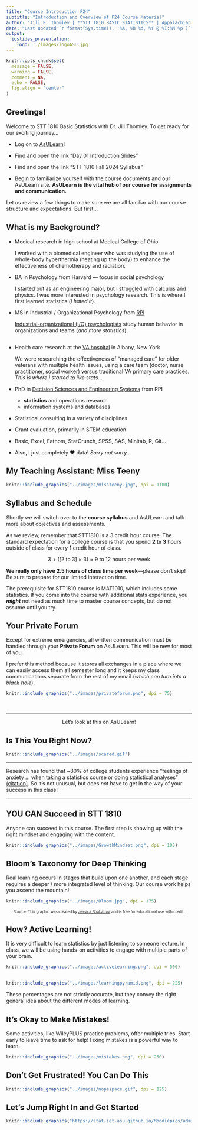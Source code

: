 ```yaml
---
title: "Course Introduction F24"
subtitle: "Introduction and Overview of F24 Course Material"
author: "Jill E. Thomley | **STT 1810 BASIC STATISTICS** | Appalachian State University"
date: "Last updated `r format(Sys.time(), '%A, %B %d, %Y @ %I:%M %p')`"
output: 
  ioslides_presentation:
    logo: ../images/logoASU.jpg
---
```


```r
knitr::opts_chunk$set(
  message = FALSE,
  warning = FALSE,
  comment = NA,
  echo = FALSE,
  fig.align = "center"
)
```

## Greetings!

Welcome to STT 1810 Basic Statistics with Dr. Jill Thomley. To get ready for our exciting journey...

* Log on to [AsULearn](https://asulearn.appstate.edu/)!

* Find and open the link "Day 01 Introduction Slides"

* Find and open the link "STT 1810 Fall 2024 Syllabus"

* Begin to familiarize yourself with the course documents and our AsULearn site. **AsULearn is the vital hub of our course for assignments and communication.**

Let us review a few things to make sure we are all familiar with our course structure and expectations. But first...


## What is my Background?

* Medical research in high school at Medical College of Ohio

    I worked with a biomedical engineer who was studying the use of whole-body hyperthermia (heating up the body) to enhance the effectiveness of chemotherapy and radiation.
    
* BA in Psychology from Harvard --- focus in social psychology

    I started out as an engineering major, but I struggled with calculus and physics. I was more interested in psychology research. This is where I first learned statistics (*I hated it*).

* MS in Industrial / Organizational Psychology from [RPI](https://www.rpi.edu/)

    [Industrial-organizational (I/O) psychologists](https://www.apa.org/ed/graduate/specialize/industrial) study human behavior in organizations and teams (*and more statistics*). 


##

* Health care research at the [VA hospital](https://www.va.gov/directory/guide/facility.asp?id=1) in Albany, New York

    We were researching the effectiveness of "managed care" for older veterans with multiple health issues, using a care team (doctor, nurse practitioner, social worker) versus traditional VA primary care practices. *This is where I started to like stats...*

* PhD in [Decision Sciences and Engineering Systems](https://ise.rpi.edu/programs/phd-decision-sciences-and-engineering-systems) from RPI
    * **statistics** and operations research
    * information systems and databases
* Statistical consulting in a variety of disciplines
* Grant evaluation, primarily in STEM education
* Basic, Excel, Fathom, StatCrunch, SPSS, SAS, Minitab, R, Git...
* Also, I just completely &hearts; data! *Sorry not sorry...*


## My Teaching Assistant: Miss Teeny

```r
knitr::include_graphics("../images/missteeny.jpg", dpi = 1100)
```


## Syllabus and Schedule

Shortly we will switch over to the **course syllabus** and AsULearn and talk more about objectives and assessments.

As we review, remember that STT1810 is a 3 credit hour course. The standard expectation for a college course is that you spend **2 to 3** hours outside of class for every **1** credit hour of class.

<p style="text-align: center;">3 + ([2 to 3] &times; 3) = 9 to 12 hours per week</p>

**We really only have 2.5 hours of class time per week**&mdash;please don't skip! Be sure to prepare for our limited interaction time.

The prerequisite for STT1810 course is MAT1010, which includes some statistics. If you come into the course with additional stats experience, you ***might*** not need as much time to master course concepts, but do not assume until you try. 


## Your Private Forum

Except for extreme emergencies, all written communication must be handled through your **Private Forum** on AsULearn. This will be new for most of you. 

I prefer this method because it stores all exchanges in a place where we can easily access them all semester long and it keeps my class communications separate from the rest of my email (*which can turn into a black hole*).

```r
knitr::include_graphics("../images/privateforum.png", dpi = 75)
```

<p>&nbsp;</p>

<hr>

<p style = "text-align: center;">Let's look at this on AsULearn!</p>


## Is This You Right Now?

```r
knitr::include_graphics("../images/scared.gif")
```

<hr>
Research has found that ~80% of college students experience “feelings of anxiety ... when taking a statistics course or doing statistical analyses” [(citation)](https://psycnet.apa.org/fulltext/2019-01035-001.html). So it's not unusual, but does *not* have to get in the way of your success in this class!
<hr>


## YOU CAN Succeed in STT 1810

Anyone can succeed in this course. The first step is showing up with the right mindset and engaging with the content.

```r
knitr::include_graphics("../images/GrowthMindset.png", dpi = 105)
```


## Bloom's Taxonomy for Deep Thinking

Real learning occurs in stages that build upon one another, and each stage requires a deeper / more integrated level of thinking. Our course work helps you ascend the mountain!

```r
knitr::include_graphics("../images/Bloom.jpg", dpi = 175)
```

<p style="text-align:center; font-size: 10px;">Source: This graphic was created by [Jessica Shabatura](https://tips.uark.edu/using-blooms-taxonomy/) and is free for educational use with credit.</p>


## How? Active Learning!

It is very difficult to learn statistics by just listening to someone lecture. In class, we will be using hands-on activities to engage with multiple parts of your brain.

```r
knitr::include_graphics("../images/activelearning.png", dpi = 500)
```


## 

```r
knitr::include_graphics("../images/learningpyramid.png", dpi = 225)
```

These percentages are not strictly accurate, but they convey the right general idea about the different modes of learning.


## It's Okay to Make Mistakes!

Some activities, like WileyPLUS practice problems, offer multiple tries. Start early to leave time to ask for help! Fixing mistakes is a powerful way to learn.

```r
knitr::include_graphics("../images/mistakes.png", dpi = 250)
```


## Don't Get Frustrated! You Can Do This

```r
knitr::include_graphics("../images/nopespace.gif", dpi = 125)
```


## Let's Jump Right In and Get Started

```r
knitr::include_graphics("https://stat-jet-asu.github.io/Moodlepics/admin/swimmingindata.jpg")
```
